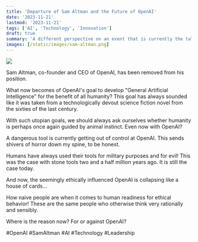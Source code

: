 ```yaml
---
title: 'Departure of Sam Altman and the Future of OpenAI'
date: '2023-11-21'
lastmod: '2023-11-21'
tags: ['AI', 'Technology', 'Innovation']
draft: true
summary: 'A different perspective on an event that is currently the talk of the town.'
images: [/static/images/sam-altman.png]
---
```


![](/static/images/sam-altman.png)

Sam Altman, co-founder and CEO of OpenAI, has been removed from his position.

What now becomes of OpenAI's goal to develop "General Artificial Intelligence" for the benefit of all humanity?
This goal has always sounded like it was taken from a technologically devout science fiction novel from the
sixties of the last
century.

With such utopian goals, we should always ask ourselves whether humanity is
perhaps once again guided by animal instinct.
Even now with OpenAI?

A dangerous tool is currently getting out of control at OpenAI.
This sends shivers of
horror down my spine, to be honest.

Humans have always used their
tools for military purposes and for evil! This was the case with stone tools two and a half million years ago. It is still the case today.

And now, the seemingly ethically influenced OpenAI is collapsing like a house of cards...

How naive people are when it comes to human readiness for
ethical behavior! These are the same people who otherwise think very rationally and sensibly.

Where is the reason now? For or against OpenAI?

#OpenAI #SamAltman #AI #Technology #Leadership

